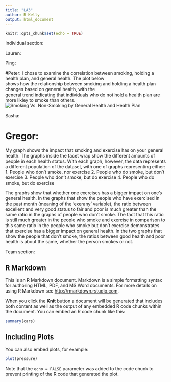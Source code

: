```yaml
---
title: "LA3"
author: R-Kelly
output: html_document
---
```


```r
knitr::opts_chunk$set(echo = TRUE)
```

Individual section:

Lauren:

Ping:

#Peter:
I chose to examine the correlation between smoking, holding a health plan, and general health. The plot below  
shows how the relationship between smoking and holding a health plan changes based on general health, with the  
general trend indicating that individuals who do not hold a health plan are more likley to smoke than others. 
![Smoking Vs. Non-Smoking by General Health and Health Plan](Images/RPlot.png)





Sasha:

# Gregor:
My graph shows the impact that smoking and exercise has on your general health. The graphs inside the facet wrap show the different amounts of people 
in each health status. With each graph, however, the data represents a different population of the dataset, with one of graphs representing either:
1. People who don't smoke, nor exercise
2. People who do smoke, but don't exercise
3. People who don't smoke, but do exercise
4. People who do smoke, but do exercise

The graphs show that whether one exercises has a bigger impact on one's general health. In the graphs that show the people who have exercised in the past 
month (meaning of the 'exerany' variable), the ratio between excellent and very good status to fair and poor is much greater than the same ratio in the graphs of people
who don't smoke. The fact that this ratio is still much greater in the people who smoke and exercise in comparison to this same ratio in the people who smoke but don't 
exercise demonstrates that exercise has a bigger impact on general health. In the two graphs that show the people that don't smoke, the ratios between good 
health and poor health is about the same, whether the person smokes or not. 



Team section:


## R Markdown

This is an R Markdown document. Markdown is a simple formatting syntax for authoring HTML, PDF, and MS Word documents. For more details on using R Markdown see <http://rmarkdown.rstudio.com>.

When you click the **Knit** button a document will be generated that includes both content as well as the output of any embedded R code chunks within the document. You can embed an R code chunk like this:

```r
summary(cars)
```

## Including Plots

You can also embed plots, for example:

```r
plot(pressure)
```

Note that the `echo = FALSE` parameter was added to the code chunk to prevent printing of the R code that generated the plot.
